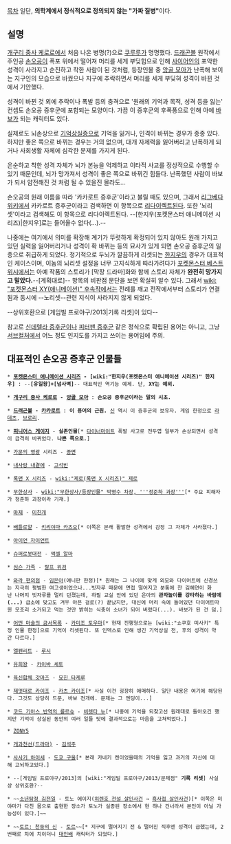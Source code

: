 [[목차]]
일단, '''의학계에서 정식적으로 정의되지 않는 "가짜 질병"'''이다.

== 설명 ==
[[개구리 중사 케로로]]에서 처음 나온 병명(?)으로 [[쿠루루]]가 명명했다. [[드래곤볼]] 원작에서 주인공 [[손오공]]이 폭포 위에서 떨어져 머리를 세게 부딪힘으로 인해 [[사이어인]]의 포악한 성격이 사라지고 순진하고 착한 사람이 된 것처럼, 등장인물 중 [[앙골 모아]]가 난폭해 보이는 지구인의 모습으로 바꿨으나 지구에 추락하면서 머리를 세게 부딪혀 성격이 바뀐 것에서 기안했다.

성격이 바뀐 것 외에 추락이나 폭발 등의 충격으로 '원래의 기억과 목적, 성격 등을 잃는' 컨셉도 손오공 증후군에 포함되는 모양이다. 가끔 이 증후군의 후폭풍으로 인해 아예 [[바보]]가 되는 캐릭터도 있다.

실제로도 뇌손상으로 [[기억상실증]]으로 기억을 잃거나, 인격이 바뀌는 경우가 종종 있다. 하지만 좋은 쪽으로 바뀌는 경우는 거의 없으며, 대개 자제력을 잃어버리고 난폭하게 되거나 사회생활 자체에 심각한 문제를 가지게 된다.

온순하고 착한 성격 자체가 뇌가 본능을 억제하고 이타적 사고를 정상적으로 수행할 수 있기 때문인데, 뇌가 망가져서 성격이 좋은 쪽으로 바뀌긴 힘들다. 난폭했던 사람이 바보가 되서 얌전해진 것 처럼 될 수 있을진 몰라도...

손오공의 원래 이름을 따라 '카카로트 증후군'이라고 불릴 때도 있으며, 그래서 [[리그베다 위키]]에서 카카로트 증후군이라고 검색하면 이 항목으로 [[리다이렉트]]된다. 또한 '뇌리셋'이라고 검색해도 이 항목으로 리다이렉트된다. --[한지우(포켓몬스터 애니메이션 시리즈)|한지우]로는 들어올수 없다(...).--

나중에는 여기에서 의미를 확장해 계기가 뚜렷하게 확정되어 있지 않아도 원래 가지고 있던 실력을 잃어버리거나 성격이 확 바뀌는 등의 묘사가 있게 되면 손오공 증후군의 일종으로 취급하게 되었다. 정기적으로 두뇌가 깔끔하게 리셋되는 [[한지우(포켓몬스터 애니메이션 시리즈)|한지우]]의 경우가 대표적인 케이스이며, 이놈의 뇌리셋 설정을 너무 고지식하게 따라가려다가 [[포켓몬스터 베스트위시]]에서는 아예 작품의 스토리가 [막장 드라마]화와 함께 스토리 자체가 '''완전히 망가지고 말았다. '''--[계획대로]--  항목의 비판점 문단을 보면 확실히 알수 있다. 그래서 [[wiki: "포켓몬스터 XY(애니메이션)" 후속작]]에서는 전례를 깨고 전작에서부터 스토리가 연결됨과 동시에 --노리셋--관련 지식이 사라지지 않게 되었다.
  
--상위호환으로 [게임빌 프로야구/2013|기록 리셋]이 있다--

참고로 [[신데렐라 콤플렉스|신데렐라 증후군]]이나 [[피터팬 콤플렉스|피터팬 증후군]] 같은 정식으로 확립된 용어는 아니고, 그냥 [[서브컬처]]에서 어느 정도 인지도를 가지고 쓰이는 용어임에 주의.

== 대표적인 손오공 증후군 인물들 ==
 * '''[[포켓몬스터 애니메이션 시리즈]] - [wiki:"한지우(포켓몬스터 애니메이션 시리즈)" 한지우]''' : --'''[유일왕]+[넘사벽]'''-- 대표적인 역기능 예제. 단, '''XY는 예외.'''

 * '''[[개구리 중사 케로로]] - [[앙골 모아]]''' : '''손오공 증후군이라는 말의 시초.'''

 * '''[[드래곤볼]] - [[카카로트]]''' : '''이 용어의 근원.''' [[신(드래곤볼)|신]] 역시 이 증후군의 보유자. 게임 한정으로 [[라데츠]], [[브로리]].

 * '''[[피니어스 게이지]]''' - '''실존인물'''[* [[다이너마이트]] 폭발 사고로 전두엽 일부가 손상되면서 성격이 급격히 바뀌었다. '''나쁜 쪽으로.''']

 * [[가문의 영광]] 시리즈 - [[종면]]

 * [[내사랑 내곁에]] - [[고석빈]]

 * [[록맨 X 시리즈]] - [[wiki:"제로(록맨 X 시리즈)" 제로]]

 * [[무한상사]] - [[wiki:"무한상사/등장인물" 박명수 차장, '''정준하 과장''']][* 주요 피해자가 정준하 과장이라 기재.]

 * [[마제]] - [[미친개]]
 
 * [[배틀로얄(소설)|배틀로얄]] - [[키리야마 카즈오]][* 이쪽은 본래 활발한 성격에서 감정 그 자체가 사라졌다.]

 * [[아이언 자이언트]]

 * [[슈퍼로봇대전]] - [[액셀 알마]]

 * [[심슨 가족]] - [[랄프 위검]]

 * [[와라 편의점]] - [[임은아]](애니판 한정)[* 원래는 그 나이에 맞게 외모와 다이어트에 신경쓰는 지극히 평범한 여고생이었으나...빗자루 때문에 면접 떨어지고 분통에 찬 김혜연이 화난 나머지 빗자루를 멀리 던졌는데, 하필 교실 안에 있던 은아의 '''관자놀이를 강타하는 바람에(...)''' 급소에 맞고도 겨우 아픈 걸로(?) 끝났지만, 대신에 머리 속에 들어있던 다이어트따윈 모조리 소거되고 먹는 것만 밝히는 식충이 소녀가 되어 버렸다(...). 바보가 된 건 덤.]

 * [[어떤 마술의 금서목록]] - [[카미조 토우마]][* 현재 진행형으로는 [wiki:"쇼쿠호 미사키" 특정 인물 한정]으로 기억이 리셋된다. 또 인덱스로 인해 생긴 기억상실 전, 후의 성격이 약간 다르다.]

 * [[엘펜리트]] - [[루시]]

 * [[유희왕]] - [[카이바 세토]]

 * [[육신합체 갓마즈]] - [[묘진 타케루]]

 * [[제멋대로 카이조]] - [[카츠 카이조]][* 사실 이건 굉장히 애매하다. 일단 내용은 여기에 해당된다. 그것도 상당히 드문, 바보 전개에. 문제는 그 엔딩이...]

 * [[코드 기아스 반역의 를르슈]] - [[비렛타 누]][* 나중에 기억을 되찾고선 원래대로 돌아오긴 했지만 기억이 상실된 동안의 여러 일들 탓에 결과적으로는 마음을 고쳐먹었다.]

 * [[ZONY5]]

 * [[개과천선(드라마)]] - [[김석주]]

 * [[사사키 하이세]] - [[도쿄 구울]][* 본래 카네키 켄이었을때의 기억을 잃고 과거의 자신에 대해 고뇌하고있다.]

 * --[게임빌 프로야구/2013]의 [wiki:"게임빌 프로야구/2013/문제점" '''기록 리셋'''] 사실상 상위호환?--

 * ~~[[소년탐정 김전일]] - 토노 에이지([[히렌호 전설 살인사건]] → [[흑사접 살인사건]])[* 이쪽은 미야마가 다친 몸으로 출현한 장소가 토노가 실종된 장소에서 현 하나 건너라서 본인이 아닐 가능성이 있다.]~~

 * ~~[[토르: 천둥의 신]] - [[토르]]~~[* 지구에 떨어지기 전 & 떨어진 직후엔 성격이 급했는데, 2번째로 차에 치이더니 [[대인배]] 캐릭터가 되었다.]

